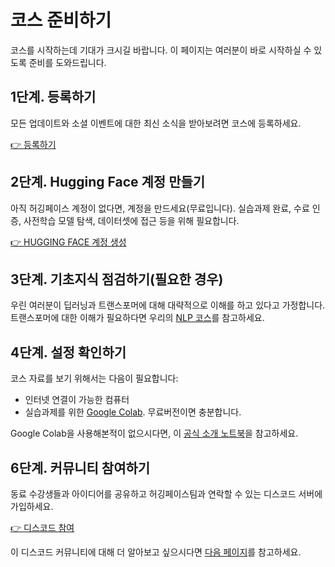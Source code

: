 # 코스 준비하기

코스를 시작하는데 기대가 크시길 바랍니다. 이 페이지는 여러분이 바로 시작하실 수 있도록 준비를 도와드립니다. 

## 1단계. 등록하기 

모든 업데이트와 소셜 이벤트에 대한 최신 소식을 받아보려면 코스에 등록하세요.

[👉 등록하기](http://eepurl.com/insvcI)

## 2단계. Hugging Face 계정 만들기 

아직 허깅페이스 계정이 없다면, 계정을 만드세요(무료입니다). 실습과제 완료, 수료 인증, 사전학습 모델 탐색, 데이터셋에 접근 등을 위해 필요합니다.

[👉 HUGGING FACE 계정 생성](https://huggingface.co/join)

## 3단계. 기초지식 점검하기(필요한 경우)

우린 여러분이 딥러닝과 트랜스포머에 대해 대략적으로 이해를 하고 있다고 가정합니다. 트랜스포머에 대한 이해가 필요하다면 우리의 [NLP 코스](https://huggingface.co/course/chapter1/1)를 참고하세요.

## 4단계. 설정 확인하기

코스 자료를 보기 위해서는 다음이 필요합니다:
- 인터넷 연결이 가능한 컴퓨터
- 실습과제를 위한 [Google Colab](https://colab.research.google.com). 무료버전이면 충분합니다.

Google Colab을 사용해본적이 없으시다면, 이 [공식 소개 노트북](https://colab.research.google.com/notebooks/intro.ipynb)을 참고하세요.

## 6단계. 커뮤니티 참여하기

동료 수강생들과 아이디어를 공유하고 허깅페이스팀과 연락할 수 있는 디스코드 서버에 가입하세요.

[👉 디스코드 참여](http://hf.co/join/discord)

이 디스코드 커뮤니티에 대해 더 알아보고 싶으시다면 [다음 페이지](community)를 참고하세요.
